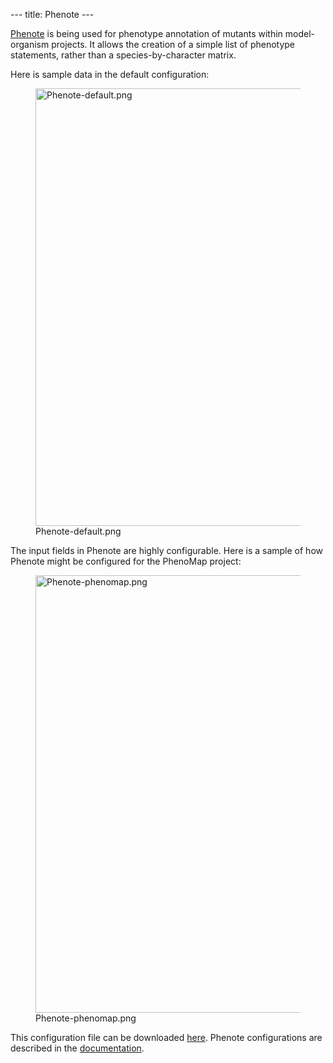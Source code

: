 ---
title: Phenote
---

[http://www.phenote.org/ Phenote] is being used for phenotype annotation of mutants within model-organism projects.  It allows the creation of a simple list of phenotype statements, rather than a species-by-character matrix.

Here is sample data in the default configuration:

[[Image:Phenote-default.png|center|700px]]

The input fields in Phenote are highly configurable.  Here is a sample of how Phenote might be configured for the PhenoMap project:

[[Image:Phenote-phenomap.png|center|700px]]

This configuration file can be downloaded [[Media:phenomap.cfg.zip|here]].  Phenote configurations are described in the [http://www.phenote.org/content/howtos/customize.shtml documentation].